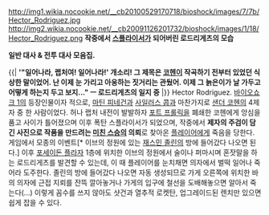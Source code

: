 http://img1.wikia.nocookie.net/__cb20100529170718/bioshock/images/7/7b/Hector_Rodriguez.jpg
http://img2.wikia.nocookie.net/__cb20091126201732/bioshock/images/1/18/Hector_Rodriguez.png
'''작중에서 [[스플라이서]]가 되어버린 로드리게츠의 모습'''

{{{#!html
<iframe width="640" height="360" src="//www.youtube.com/embed/EUVFHsTi6WE" frameborder="0" allowfullscreen></iframe>
}}}
'''일반 대사 & 전투 대사 모음집.'''

{{| ''''"일어나라, 랩처여! 일어나라!' 개소리! 그 제목은 [[샌더 코헨|코헨]]이 작곡하기 전부터 있었던 식상한 말이었어. 난 이제 눈 가리고 아웅하는 짓거리는 관뒀어. 이제 그 늙은이가 날 가두고 어떻게 하는지 두고 보지..." ㅡ 로드리게츠의 일지 중''' |}}
Hector Rodriguez. [[바이오쇼크 1]]의 등장인물이자 적으로, [[마틴 피네건]]과 [[사일러스 콥]]과 마찬가지로 [[샌더 코헨]]의 4제자 중 한 사람이었다. 허나 랩처 내전이 발발하자 [[포트 프롤릭]]을 폐쇄한 코헨에게 앙심을 품고 사이가 틀어졌으며 이후 폭탄 스플라이서가 되었으며, 작중에서 '''제자의 주검이 담긴 사진으로 작품을 만드려는 [[샌더 코헨|미친 스승]]의 의뢰'''로 찾아온 [[잭(바이오쇼크)|플레이어]]에게 죽음을 당한다. 게임에서 모종의 이벤트[* 이브의 정원에 있는 [[재스민 졸린]]의 방에 들어갔다 나오면 된다.] 이후 [[포세이돈 플라자]] 1층에 위치한 이브의 정원에서 술이나 퍼마시며 혼잣말을 하는 로드리게츠를 발견할 수 있는데, 이 때 플레이어를 눈치채면 의자에서 벌떡 일어나 죽어라 도주한다. 졸린의 방에 들어갔다 나오면 자동 생성되므로 가게 오른쪽에 위치한 바의 의자에 근접 지뢰를 잔뜩 깔아놓거나 가게의 입구에 철선을 도배해놓으면 알아서 죽는다(...) 이렇게 꼼수를 쓰지 않아도 샷건과 열추적 로켓탄, 업그레이드된 렌치만 있으면 쉽게 잡을 수 있다.
